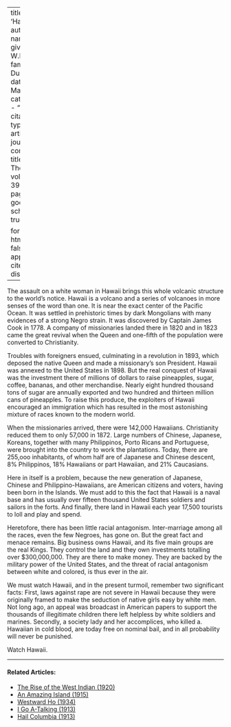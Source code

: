 
---
title: 'Hawaii'
author:
  - name:
      given: W.E.B.
      family: Du Bois
date: Mar. 1932
categories: 
  - ""
citation: 
  type: article-journal
  container-title: The Crisis
  volume: 39
  issue: 3
  page: 93
google-scholar: true

format:
  html:
    toc: false
    appendix-cite-as: display
---


The assault on a white woman in Hawaii brings this whole volcanic structure to the world's notice. Hawaii is a volcano and a series of volcanoes in more senses of the word than one. It is near the exact center of the Pacific Ocean. It was settled in prehistoric times by dark Mongolians with many evidences of a strong Negro strain. It was discovered by Captain James Cook in 1778. A company of missionaries landed there in 1820 and in 1823 came the great revival when the Queen and one-fifth of the population were converted to Christianity.

Troubles with foreigners ensued, culminating in a revolution in 1893, which deposed the native Queen and made a missionary's son President. Hawaii was annexed to the United States in 1898. But the real conquest of Hawaii was the investment there of millions of dollars to raise pineapples, sugar, coffee, bananas, and other merchandise. Nearly eight hundred thousand tons of sugar are annually exported and two hundred and thirteen million cans of pineapples. To raise this produce, the exploiters of Hawaii encouraged an immigration which has resulted in the most astonishing mixture of races known to the modern world.

When the missionaries arrived, there were 142,000 Hawaiians. Christianity reduced them to only 57,000 in 1872. Large numbers of Chinese, Japanese, Koreans, together with many Philippinos, Porto Ricans and Portuguese, were brought into the country to work the plantations. Today, there are 255,ooo inhabitants, of whom half are of Japanese and Chinese descent, 8% Philippinos, 18% Hawaiians or part Hawaiian, and 21% Caucasians.

Here in itself is a problem, because the new generation of Japanese, Chinese and Philippino-Hawaiians, are American citizens and voters, having been born in the Islands. We must add to this the fact that Hawaii is a naval base and has usually over fifteen thousand United States soldiers and sailors in the forts. And finally, there land in Hawaii each year 17,500 tourists to loll and play and spend.

Heretofore, there has been little racial antagonism. Inter-marriage among all the races, even the few Negroes, has gone on. But the great fact and menace remains. Big business owns Hawaii, and its five main groups are the real Kings. They control the land and they own investments totalling over $300,000,000. They are there to make money. They are backed by the military power of the United States, and the threat of racial antagonism between white and colored, is thus ever in the air.

We must watch Hawaii, and in the present turmoil, remember two significant facts: First, laws against rape are not severe in Hawaii because they were originally framed to make the seduction of native girls easy by white men. Not long ago, an appeal was broadcast in American papers to support the thousands of illegitimate children there left helpless by white soldiers and marines. Secondly, a society lady and her accomplices, who killed a. Hawaiian in cold blood, are today free on nominal bail, and in all probability will never be punished.

Watch Hawaii.

<!-- Similar articles start here -->
<div  class="clear-wrap"></div>
<hr>
#### Related Articles:

* [The Rise of the West Indian (1920)](/Volumes/20/05/rise_of_the_west_indian.html)
* [An Amazing Island (1915)](/Volumes/10/02/amazing_island.html)
* [Westward Ho (1934)](/Volumes/41/05/westward_ho.html)
* [I Go A-Talking (1913)](/Volumes/06/03/i_go_a_talking.html)
* [Hail Columbia (1913)](/Volumes/05/06/hail_columbia.html)

<!-- Similar articles end here -->